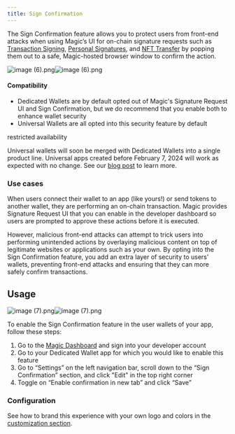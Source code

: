 ```yaml
---
title: Sign Confirmation
---
```


The Sign Confirmation feature allows you to protect users from front-end attacks when using Magic’s UI for on-chain signature requests such as [Transaction Signing](/docs/wallets/features/transaction-signing), [Personal Signatures](/docs/wallets/features/personal-signatures), and [NFT Transfer](/docs/nfts/features/transfer) by popping them out to a safe, Magic-hosted browser window to confirm the action.

![](https://media.graphcms.com/resize=w:20,h:20,fit:crop/blur=amount:2/compress/https://media.graphassets.com/eDrpP1CySqm2fCiDPnhK "image (6).png")![](https://media.graphcms.com/resize=w:1195,h:900,fit:crop/auto_image/compress/https://media.graphassets.com/eDrpP1CySqm2fCiDPnhK "image (6).png")

#### Compatibility

* Dedicated Wallets are by default opted out of Magic's Signature Request UI and Sign Confirmation, but we do recommend that you enable both to enhance wallet security
* Universal Wallets are all opted into this security feature by default

restricted availability

Universal wallets will soon be merged with Dedicated Wallets into a single product line. Universal apps created before February 7, 2024 will work as expected with no change. See our [blog post](https://magic.link/posts/unifyingwaas) to learn more.

### Use cases

When users connect their wallet to an app (like yours!) or send tokens to another wallet, they are performing an on-chain transaction. Magic provides Signature Request UI that you can enable in the developer dashboard so users are prompted to approve these actions before it is executed.

However, malicious front-end attacks can attempt to trick users into performing unintended actions by overlaying malicious content on top of legitimate websites or applications such as your own. By opting into the Sign Confirmation feature, you add an extra layer of security to users’ wallets, preventing front-end attacks and ensuring that they can more safely confirm transactions.

## Usage
![](https://media.graphcms.com/resize=w:20,h:20,fit:crop/blur=amount:2/compress/https://media.graphassets.com/kU7idmqMTdy4jGz2LTHb "image (7).png")![](https://media.graphcms.com/resize=w:2390,h:1800,fit:crop/auto_image/compress/https://media.graphassets.com/kU7idmqMTdy4jGz2LTHb "image (7).png")

To enable the Sign Confirmation feature in the user wallets of your app, follow these steps:

1.  Go to the [Magic Dashboard](http://dashboard.magic.link) and sign into your developer account
2.  Go to your Dedicated Wallet app for which you would like to enable this feature
3.  Go to “Settings” on the left navigation bar, scroll down to the “Sign Confirmation” section, and click "Edit" in the top right corner
4.  Toggle on “Enable confirmation in new tab” and click “Save”

### Configuration

See how to brand this experience with your own logo and colors in the [customization section](/docs/wallets/customization/brand-and-theme).

